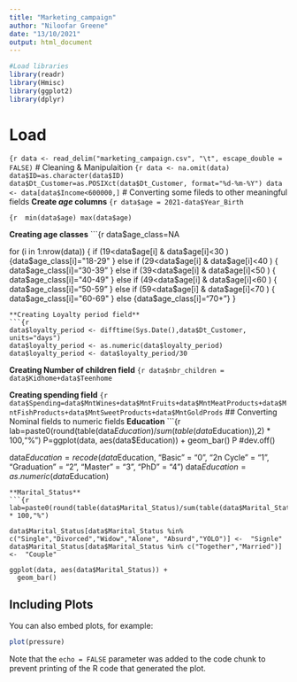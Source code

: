 ```yaml
---
title: "Marketing_campaign"
author: "Niloofar Greene"
date: "13/10/2021"
output: html_document
---
```


 
```r
#Load libraries
library(readr)
library(Hmisc)
library(ggplot2)
library(dplyr)
```
# Load 
```{r
data <- read_delim("marketing_campaign.csv", "\t", escape_double = FALSE)
```
# Cleaning & Manipulaition
```{r
data <- na.omit(data)
data$ID=as.character(data$ID)
data$Dt_Customer=as.POSIXct(data$Dt_Customer, format="%d-%m-%Y")
data <- data[data$Income<600000,]
```
# Converting some fileds to other meaningful fields
**Create _age_ columns**
```{r
data$age = 2021-data$Year_Birth
```

```{r 
min(data$age)
max(data$age)
```

**Creating age classes**
```{r
data$age_class=NA

for (i in 1:nrow(data)) {
  if (19<data$age[i] & data$age[i]<30 ) {data$age_class[i]="18-29"
  } else if (29<data$age[i] & data$age[i]<40 ) {
    data$age_class[i]="30-39"
  } else if (39<data$age[i] & data$age[i]<50 ) {
    data$age_class[i]="40-49"
  } else if (49<data$age[i] & data$age[i]<60 ) {
    data$age_class[i]="50-59"
  } else if (59<data$age[i] & data$age[i]<70 ) {
    data$age_class[i]="60-69"
  } else {data$age_class[i]="70+"}
}
```
**Creating Loyalty period field**
```{r
data$loyalty_period <- difftime(Sys.Date(),data$Dt_Customer, units="days")
data$loyalty_period <- as.numeric(data$loyalty_period)
data$loyalty_period <- data$loyalty_period/30
```

**Creating Number of children field**
```{r
data$nbr_children = data$Kidhome+data$Teenhome
```

**Creating spending field**
```{r
data$Spending=data$MntWines+data$MntFruits+data$MntMeatProducts+data$MntFishProducts+data$MntSweetProducts+data$MntGoldProds
```
## Converting Nominal fields to numeric fields
**Education**
```{r
lab=paste0(round(table(data$Education)/sum(table(data$Education)),2) * 100,"%")
P=ggplot(data, aes(data$Education)) + 
  geom_bar()
P
#dev.off()

data$Education =recode(data$Education,
                    "Basic"      = "0",
                    "2n Cycle"   = "1",
                    "Graduation" = "2",
                    "Master"     = "3",
                    "PhD"        = "4")
data$Education = as.numeric(data$Education)
```
**Marital_Status**
```{r
lab=paste0(round(table(data$Marital_Status)/sum(table(data$Marital_Status)),2) * 100,"%")

data$Marital_Status[data$Marital_Status %in% c("Single","Divorced","Widow","Alone", "Absurd","YOLO")] <-  "Signle"
data$Marital_Status[data$Marital_Status %in% c("Together","Married")] <-  "Couple"

ggplot(data, aes(data$Marital_Status)) + 
  geom_bar()
```

## Including Plots

You can also embed plots, for example:

```r
plot(pressure)
```

Note that the `echo = FALSE` parameter was added to the code chunk to prevent printing of the R code that generated the plot.
